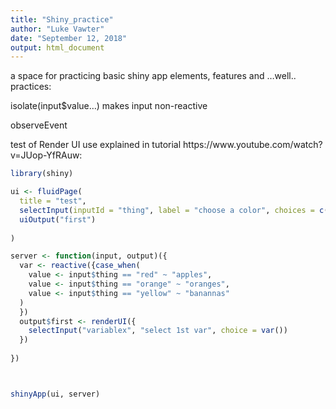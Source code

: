 ```yaml
---
title: "Shiny_practice"
author: "Luke Vawter"
date: "September 12, 2018"
output: html_document
---
```


a space for practicing basic shiny app elements, features and ...well.. practices:

isolate(input$value...) makes input non-reactive

observeEvent

test of Render UI
use explained in tutorial https://www.youtube.com/watch?v=JUop-YfRAuw:
```r
library(shiny)

ui <- fluidPage(
  title = "test",
  selectInput(inputId = "thing", label = "choose a color", choices = c("red", "orange", "yellow") ),
  uiOutput("first")
  
)

server <- function(input, output)({
  var <- reactive({case_when(
    value <- input$thing == "red" ~ "apples",
    value <- input$thing == "orange" ~ "oranges",
    value <- input$thing == "yellow" ~ "banannas"
  )
  })
  output$first <- renderUI({
    selectInput("variablex", "select 1st var", choice = var())
  })
  
})



shinyApp(ui, server)
```

